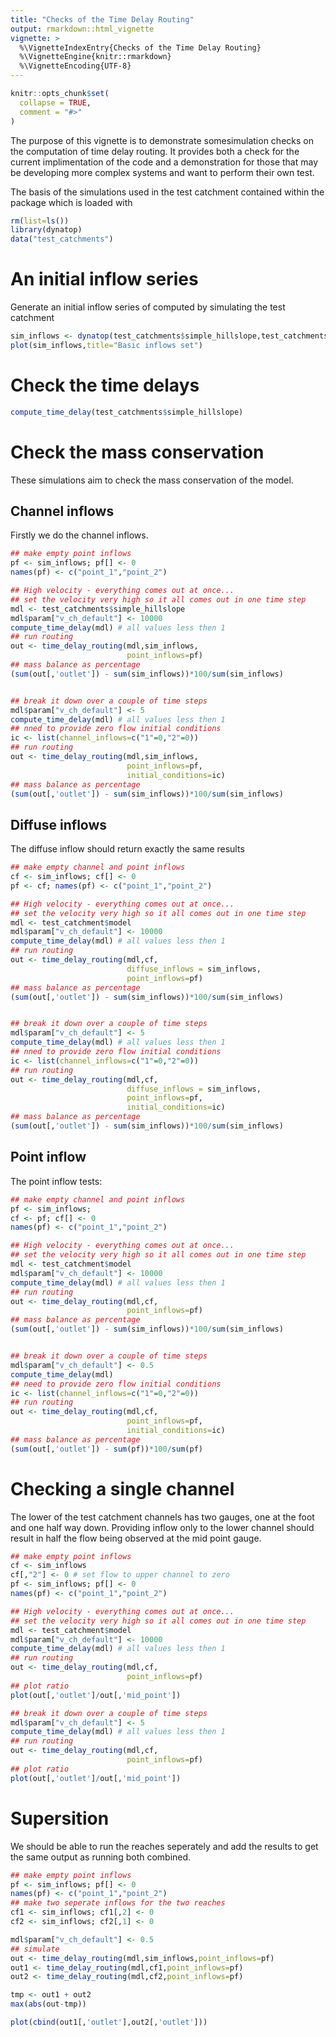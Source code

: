 ```yaml
---
title: "Checks of the Time Delay Routing"
output: rmarkdown::html_vignette
vignette: >
  %\VignetteIndexEntry{Checks of the Time Delay Routing}
  %\VignetteEngine{knitr::rmarkdown}
  %\VignetteEncoding{UTF-8}
---
```


```r
knitr::opts_chunk$set(
  collapse = TRUE,
  comment = "#>"
)
```
The purpose of this vignette is to demonstrate somesimulation checks on the
computation of time delay routing. It provides both a check for
the current implimentation of the code and a demonstration for those that may
be developing more complex systems and want to perform their own test.

The basis of the simulations used in the test catchment contained within the
package which is loaded with
```r
rm(list=ls())
library(dynatop)
data("test_catchments")
```
# An initial inflow series
Generate an initial inflow series of computed by simulating the test catchment
```r
sim_inflows <- dynatop(test_catchments$simple_hillslope,test_catchments$obs,0.0015)$channel_input
plot(sim_inflows,title="Basic inflows set")
```

# Check the time delays
```r
compute_time_delay(test_catchments$simple_hillslope)
```

# Check the mass conservation
These simulations aim to check the mass conservation of the model. 

## Channel inflows
Firstly we do the channel inflows.
```r
## make empty point inflows
pf <- sim_inflows; pf[] <- 0
names(pf) <- c("point_1","point_2")

## High velocity - everything comes out at once...
## set the velocity very high so it all comes out in one time step
mdl <- test_catchments$simple_hillslope
mdl$param["v_ch_default"] <- 10000
compute_time_delay(mdl) # all values less then 1
## run routing
out <- time_delay_routing(mdl,sim_inflows,
                          point_inflows=pf)
## mass balance as percentage
(sum(out[,'outlet']) - sum(sim_inflows))*100/sum(sim_inflows)


## break it down over a couple of time steps
mdl$param["v_ch_default"] <- 5
compute_time_delay(mdl) # all values less then 1
## nned to provide zero flow initial conditions
ic <- list(channel_inflows=c("1"=0,"2"=0))
## run routing
out <- time_delay_routing(mdl,sim_inflows,
                          point_inflows=pf,
                          initial_conditions=ic)
## mass balance as percentage
(sum(out[,'outlet']) - sum(sim_inflows))*100/sum(sim_inflows)
```

## Diffuse inflows
The diffuse inflow should return exactly the same results
```r
## make empty channel and point inflows
cf <- sim_inflows; cf[] <- 0
pf <- cf; names(pf) <- c("point_1","point_2")

## High velocity - everything comes out at once...
## set the velocity very high so it all comes out in one time step
mdl <- test_catchment$model
mdl$param["v_ch_default"] <- 10000
compute_time_delay(mdl) # all values less then 1
## run routing
out <- time_delay_routing(mdl,cf,
                          diffuse_inflows = sim_inflows,
                          point_inflows=pf)
## mass balance as percentage
(sum(out[,'outlet']) - sum(sim_inflows))*100/sum(sim_inflows)


## break it down over a couple of time steps
mdl$param["v_ch_default"] <- 5
compute_time_delay(mdl) # all values less then 1
## nned to provide zero flow initial conditions
ic <- list(channel_inflows=c("1"=0,"2"=0))
## run routing
out <- time_delay_routing(mdl,cf,
                          diffuse_inflows = sim_inflows,
                          point_inflows=pf,
                          initial_conditions=ic)
## mass balance as percentage
(sum(out[,'outlet']) - sum(sim_inflows))*100/sum(sim_inflows)
```

## Point inflow
The point inflow tests:
```r
## make empty channel and point inflows
pf <- sim_inflows;
cf <- pf; cf[] <- 0
names(pf) <- c("point_1","point_2")

## High velocity - everything comes out at once...
## set the velocity very high so it all comes out in one time step
mdl <- test_catchment$model
mdl$param["v_ch_default"] <- 10000
compute_time_delay(mdl) # all values less then 1
## run routing
out <- time_delay_routing(mdl,cf,
                          point_inflows=pf)
## mass balance as percentage
(sum(out[,'outlet']) - sum(sim_inflows))*100/sum(sim_inflows)


## break it down over a couple of time steps
mdl$param["v_ch_default"] <- 0.5
compute_time_delay(mdl) 
## need to provide zero flow initial conditions
ic <- list(channel_inflows=c("1"=0,"2"=0))
## run routing
out <- time_delay_routing(mdl,cf,
                          point_inflows=pf,
                          initial_conditions=ic)
## mass balance as percentage
(sum(out[,'outlet']) - sum(pf))*100/sum(pf)
```

# Checking a single channel
The lower of the test catchment channels has two gauges, one at the foot and
one half way down. Providing inflow only to the lower channel should result in
half the flow being observed at the mid point gauge.
```r
## make empty point inflows
cf <- sim_inflows
cf[,"2"] <- 0 # set flow to upper channel to zero
pf <- sim_inflows; pf[] <- 0
names(pf) <- c("point_1","point_2")

## High velocity - everything comes out at once...
## set the velocity very high so it all comes out in one time step
mdl <- test_catchment$model
mdl$param["v_ch_default"] <- 10000
compute_time_delay(mdl) # all values less then 1
## run routing
out <- time_delay_routing(mdl,cf,
                          point_inflows=pf)
## plot ratio
plot(out[,'outlet']/out[,'mid_point'])

## break it down over a couple of time steps
mdl$param["v_ch_default"] <- 5
compute_time_delay(mdl) # all values less then 1
## run routing
out <- time_delay_routing(mdl,cf,
                          point_inflows=pf)
## plot ratio
plot(out[,'outlet']/out[,'mid_point'])
```

# Supersition
We should be able to run the reaches seperately and add the results to get the
same output as running both combined.
```r
## make empty point inflows
pf <- sim_inflows; pf[] <- 0
names(pf) <- c("point_1","point_2")
## make two seperate inflows for the two reaches
cf1 <- sim_inflows; cf1[,2] <- 0
cf2 <- sim_inflows; cf2[,1] <- 0

mdl$param["v_ch_default"] <- 0.5
## simulate
out <- time_delay_routing(mdl,sim_inflows,point_inflows=pf)
out1 <- time_delay_routing(mdl,cf1,point_inflows=pf)
out2 <- time_delay_routing(mdl,cf2,point_inflows=pf)

tmp <- out1 + out2
max(abs(out-tmp))

plot(cbind(out1[,'outlet'],out2[,'outlet']))

```
